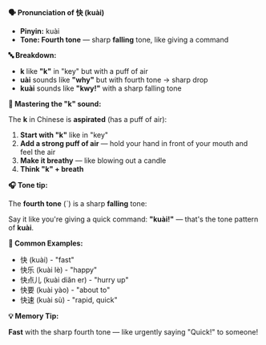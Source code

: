**🗣️ Pronunciation of 快 (kuài)**

- **Pinyin:** kuài
- **Tone: Fourth tone** — sharp **falling** tone, like giving a command

**🔤 Breakdown:**

- **k** like **"k"** in "key" but with a puff of air
- **uài** sounds like **"why"** but with fourth tone → sharp drop
- **kuài** sounds like **"kwy!"** with a sharp falling tone

**🎯 Mastering the "k" sound:**

The **k** in Chinese is **aspirated** (has a puff of air):

1. **Start with "k"** like in "key"
2. **Add a strong puff of air** — hold your hand in front of your mouth and feel the air
3. **Make it breathy** — like blowing out a candle
4. **Think "k" + breath**

**🎧 Tone tip:**

The **fourth tone** (ˋ) is a sharp **falling** tone:

Say it like you're giving a quick command: **"kuài!"** — that's the tone pattern of **kuài**.

**📝 Common Examples:**

- 快 (kuài) - "fast"
- 快乐 (kuài lè) - "happy"
- 快点儿 (kuài diǎn er) - "hurry up"
- 快要 (kuài yào) - "about to"
- 快速 (kuài sù) - "rapid, quick"

**💡 Memory Tip:**

**Fast** with the sharp fourth tone — like urgently saying "Quick!" to someone!